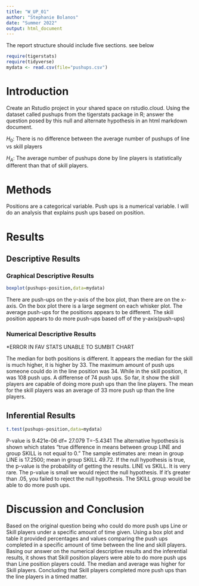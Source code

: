 ```yaml
---
title: "W_UP_01"
author: "Stephanie Bolanos"
date: "Summer 2022"
output: html_document
---
```




The report structure should include five sections.  see below



```r
require(tigerstats)
require(tidyverse)
mydata <- read.csv(file="pushups.csv")
```

# Introduction

<!--In this section you explain what you are trying to show. Where did the data come from? What is the research or other question you are trying to answer?!-->

Create an Rstudio project in your shared space on rstudio.cloud.  Using the dataset called pushups from the tigerstats package in R; answer the question posed by this null and alternate hypothesis in an html markdown document.

$H_0$: There is no difference between the average number of pushups of line vs skill players

$H_A$: The average number of pushups done by line players is statistically different than that of skill players.

# Methods

Positions are a categorical variable. Push ups is a numerical variable. I will do an analysis that explains push ups based on position.

<!--Decide on your methods: use "variable analysis" or other appropriate descriptors. Make sure to choose at least one graphical method and at least one numerical method.!-->

# Results

<!--Divide this section into two sub-sections: One for your descriptive results and one for your inferential results.!-->

## Descriptive Results

### Graphical Descriptive Results

<!--Graphical results here. Make sure to show your code. Provide appropriate labels for axes, giving units if possible, and provide a good title for the graph, too. Use the graphical results to describe the patterns if any that exist in the data as focused toward the research question!-->
```r
boxplot(pushups~position,data=mydata)
```

There are push-ups on the y-axis of the box plot, than there are on the x-axis. On the box plot there is a large segment on each whisker plot. The average push-ups for the positions appears to be different. The skill position appears to do more push-ups based off of the y-axis(push-ups)

### Numerical Descriptive Results

*ERROR IN FAV STATS UNABLE TO SUMBIT CHART

The median for both positions is different. It appears the median for the skill is much higher, it is higher by 33. The maximum amount of push ups someone could do in the line position was 34. While in the skill position, it was 108 push ups. A differense of 74 push ups. So far, it show the skill players are capable of doing more push ups than the line players. The mean for the skill players was an average of 33 more push up than the line players.

<!--Numerical results go here. Use the numerical results to describe the patterns if any that exist in the data as focused toward the research question!-->

## Inferential Results
```r
t.test(pushups~position,data=mydata)
```
P-value is 9.421e-06  df= 27.079  T=-5.4341
The alternative hypothesis is shown which states "true difference in means between group LINE and group SKILL is not equal to 0." The sample estimates are: mean in group LINE is 17.2500; mean in group SKILL 49.72. If the null hypothesis is true, the p-value is the probability of getting the results. LINE vs SKILL. It is very rare. The p-value is small we would reject the null hypothesis. If it's greater than .05, you failed to reject the null hypothesis. The SKILL group would be able to do more push ups.


<!--State hypothesis clearly. Make sure your discussion of the inferential test covers all the aspects that the test output produces, such as test statistic, p-value etc. Make a decision about the null hypothesis, explain the assumptions on which the selected test/procedure was based, and why the chosen procedure satisfys the assumptions and is appropriate to answer the research question!-->


# Discussion and Conclusion

Based on the original question being who could do more push ups Line or Skill players under a specific amount of time given. Using a box plot and table it provided percentages and values comparing the push ups completed in a specific amount of time between the line and skill players. Basing our answer on the numerical descriptive results and the inferential results, it shows that Skill position players were able to do more push ups than Line position players could. The median and average was higher for Skill players. Concluding that Skill players completed more push ups than the line players in a timed matter.

<!--Discussion and conclusion here. If you found a relationship be sure to consider whether the relationship occurs because one of the variavbles causes the other, or whether they perhasps are related for some other reason. Watch the chapter 6 videos from the GeorgeTown videos collection.!-->

